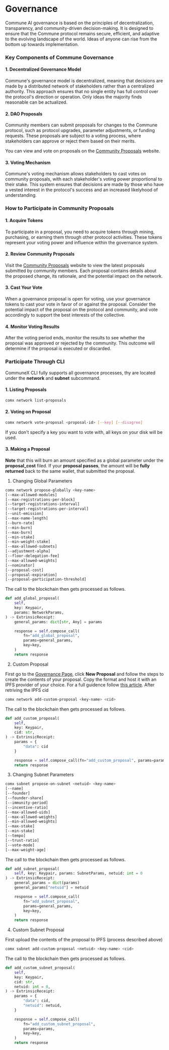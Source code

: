 # Governance

Commune AI governance is based on the principles of decentralization, transparency, and community-driven decision-making. It is designed to ensure that the Commune protocol remains secure, efficient, and adaptive to the evolving landscape of the world. Ideas of anyone can rise from the bottom up towards implementation.

### Key Components of Commune Governance

#### 1. **Decentralized Governance Model**

Commune's governance model is decentralized, meaning that decisions are made by a distributed network of stakeholders rather than a centralized authority. This approach ensures that no single entity has full control over the protocol's direction or operation. Only ideas the majority finds reasonable can be actualized.

#### 2. DAO Proposals

Community members can submit proposals for changes to the Commune protocol, such as protocol upgrades, parameter adjustments, or funding requests. These proposals are subject to a voting process, where stakeholders can approve or reject them based on their merits.

You can view and vote on proposals on the [Community Proposals](https://governance.communeai.org/) website.

#### 3. **Voting Mechanism**

Commune's voting mechanism allows stakeholders to cast votes on community proposals, with each stakeholder's voting power proportional to their stake. This system ensures that decisions are made by those who have a vested interest in the protocol's success and an increased likelyhood of understanding.

### How to Participate in Community Proposals

#### 1. **Acquire Tokens**

To participate in a proposal, you need to acquire tokens through mining, purchasing, or earning them through other protocol activities. These tokens represent your voting power and influence within the governance system.

#### 2. **Review Community Proposals**

Visit the [Community Proposals](https://governance.communeai.org/) website to view the latest proposals submitted by community members. Each proposal contains details about the proposed change, its rationale, and the potential impact on the network.

#### 3. **Cast Your Vote**

When a governance proposal is open for voting, use your governance tokens to cast your vote in favor of or against the proposal. Consider the potential impact of the proposal on the protocol and community, and vote accordingly to support the best interests of the collective.

#### 4. **Monitor Voting Results**

After the voting period ends, monitor the results to see whether the proposal was approved or rejected by the community. This outcome will determine if the proposal is executed or discarded.

### Participate Through CLI

CommuneX CLI fully supports all governance processes, thy are located under the **network** and **subnet** subcommand.

#### 1. Listing Proposals

```bash
comx network list-proposals
```

#### 2. Voting on Proposal

```bash
comx network vote-proposal <proposal-id> [--key] [--disagree]
```

If you don't specify a key you want to vote with, all keys on your disk will be used.

#### 3. Making a Proposal

**Note** that this will burn an amount specified as a global parameter under the **proposal_cost** filed. If your **proposal passes**, the amount will be **fully returned** back to the same wallet, that submitted the proposal.

1. Changing Global Parameters

```bash
comx network propose-globally <key-name>
[--max-allowed-modules]
[--max-registrations-per-block]
[--target-registrations-interval]
[--target-registrations-per-interval]
[--unit-emission]
[--max-name-length]
[--burn-rate]
[--min-burn]
[--max-burn]
[--min-stake]
[--min-weight-stake]
[--max-allowed-subnets]
[--adjustment-alpha]
[--floor-delegation-fee]
[--max-allowed-weights]
[--nominator]
[--proposal-cost]
[--proposal-expiration]
[--proposal-participation-threshold]
```

The call to the blockchain then gets processed as follows.

```py
def add_global_proposal(
    self,
    key: Keypair,
    params: NetworkParams,
) -> ExtrinsicReceipt:
    general_params: dict[str, Any] = params

    response = self.compose_call(
        fn="add_global_proposal",
        params=general_params,
        key=key,
    )
    return response
```

2. Custom Proposal

First go to the [Governance Page](https://governance.communeai.org/), click **New Proposal** and follow the steps to create the contents of your proposal. Copy the format and host it with an IPFS provider of your choice. For a full guidence follow [this article](https://mirror.xyz/0xD80E194aBe2d8084fAecCFfd72877e63F5822Fc5/FUvj1g9rPyVm8Ii_qLNu-IbRQPiCHkfZDLAmlP00M1Q).
After retriving the IPFS cid

```bash
comx network add-custom-proposal <key-name> <cid>
```

The call to the blockchain then gets processed as follows.

```py
def add_custom_proposal(
    self,
    key: Keypair,
    cid: str,
) -> ExtrinsicReceipt:
    params = {
        "data": cid
    }

    response = self.compose_call(fn="add_custom_proposal", params=params, key=key)
    return response
```

3. Changing Subnet Parameters

```bash
comx subnet propose-on-subnet <netuid> <key-name>
[--name]
[--founder]
[--founder-share]
[--immunity-period]
[--incentive-ratio]
[--max-allowed-uids]
[--max-allowed-weights]
[--min-allowed-weights]
[--max-stake]
[--min-stake]
[--tempo]
[--trust-ratio]
[--vote-mode]
[--max-weight-age]
```

The call to the blockchain then gets processed as follows.

```py
def add_subnet_proposal(
    self, key: Keypair, params: SubnetParams, netuid: int = 0
) -> ExtrinsicReceipt:
    general_params = dict(params)
    general_params["netuid"] = netuid

    response = self.compose_call(
        fn="add_subnet_proposal",
        params=general_params,
        key=key,
    )
    return response
```

4. Custom Subnet Proposal

First upload the contents of the proposal to IPFS (process described above)

```bash
comx subnet add-custom-proposal <netuid> <key-name> <cid>
```

The call to the blockchain then gets processed as follows.

```py
def add_custom_subnet_proposal(
    self,
    key: Keypair,
    cid: str,
    netuid: int = 0,
) -> ExtrinsicReceipt:
    params = {
        "data": cid,
        "netuid": netuid,
    }

    response = self.compose_call(
        fn="add_custom_subnet_proposal",
        params=params,
        key=key,
    )
    return response
```
